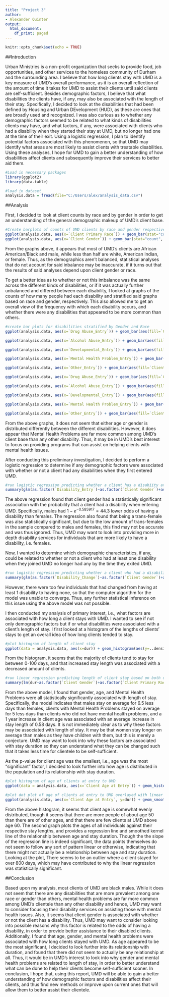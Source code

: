 ```yaml
---
title: "Project 3"
author:
- Alexander Quinter
output:
  html_document:
    df_print: paged
---
```


```r
knitr::opts_chunk$set(echo = TRUE)
```

##Introduction

  Urban Ministries is a non-profit organization that seeks to provide food, job opportunities, and other services to the homeless community of Durham and the surrounding area. I believe that how long clients stay with UMD is a key measure of UMD's overall performance, as it is an overall reflection of the amount of time it takes for UMD to assist their clients until said clients are self-sufficient. Besides demographic factors, I believe that what disabilities the clients have, if any, may also be associated with the length of their stay. Specifically, I decided to look at the disabilities that had been defined by Housing and Urban DEvelopment (HUD), as these are ones that are broadly used and recognized. I was also curious as to whether any demographic factors seemed to be related to what kinds of disabilities clients may have, and what factors, if any, were associated with clients who had a disability when they started their stay at UMD, but no longer had one at the time of their exit. Using a logistic regression, I plan to identify potential factors associated with this phenomenon, so that UMD may identify what areas are most likely to assist clients with treatable disabilities. Using these analyses, I hope for UMD to gain a better understanding of how disabilities affect clients and subsequently improve their services to better aid them.


```r
#Load in necessary packages
library(ggplot2)
library(data.table)
```

```r
#load in dataset
analysis.data = fread(file="C:/Users/alex/analysis_data.csv")
```

##Analysis

First, I decided to look at client counts by race and by gender in order to get an understanding of the general demographic makeup of UMD's client base.

```r
#Create barplots of counts of UMD clients by race and gender respectively
ggplot(analysis.data, aes(x=`Client Primary Race`)) + geom_bar(stat="count", fill = "forestgreen") + theme_minimal() + labs(x = "Race", y = "Count") + ggtitle("Client Count by Race") + theme(axis.text.x =  element_text(angle = 90), plot.title = element_text(hjust=0.5))
ggplot(analysis.data, aes(x=`Client Gender`)) + geom_bar(stat="count", fill = "yellow3") + theme_minimal() + labs(x = "Gender", y = "Count") + ggtitle("Client Count by Gender") + theme(axis.text.x =  element_text(angle = 90), plot.title = element_text(hjust=0.5))
```

From the graphs above, it appears that most of UMD's clients are African American/Black and male, while less than half are white, American Indian, or female. Thus, as the demographics aren't balanced, statistical analyses that do not account for said inbalance may be inaccurate, if it turns out that the results of said analyses depend upon client gender or race.

To get a better idea as to whether or not this imbalance was the same across the different kinds of disabilities, or if it was actually further unbalanced and differed between each disability, I looked at graphs of the counts of how many people had each disability and stratified said graphs based on race and gender, respectively. This also allowed me to get an overall view of the frequency with which each disability occurs, and whether there were any disabilities that appeared to be more common than others.

```r
#create bar plots for disabilities stratified by Gender and Race
ggplot(analysis.data, aes(x=`Drug Abuse_Entry`)) + geom_bar(aes(fill=`Client Primary Race`),stat = "count") + labs(x="Classification", y="Number of Clients", fill = "Race") + ggtitle("Disability at Entry: Drug Abuse") + theme_minimal()

ggplot(analysis.data, aes(x=`Alcohol Abuse_Entry`)) + geom_bar(aes(fill=`Client Primary Race`),stat = "count") + labs(x="Classification", y="Number of Clients", fill = "Race") + ggtitle("Disability at Entry: Alcohol Abuse") + theme_minimal()

ggplot(analysis.data, aes(x=`Developmental_Entry`)) + geom_bar(aes(fill=`Client Primary Race`),stat = "count") + labs(x="Classification", y="Number of Clients", fill = "Race") + ggtitle("Disability at Entry: Developmental") + theme_minimal()

ggplot(analysis.data, aes(x=`Mental Health Problem_Entry`)) + geom_bar(aes(fill=`Client Primary Race`),stat = "count") + labs(x="Classification", y="Number of Clients", fill = "Race") + ggtitle("Disability at Entry: Mental Health Problem") + theme_minimal()

ggplot(analysis.data, aes(x=`Other_Entry`)) + geom_bar(aes(fill=`Client Primary Race`),stat = "count") + labs(x="Classification", y="Number of Clients", fill = "Race") + ggtitle("Disability at Entry: Other") + theme_minimal()

ggplot(analysis.data, aes(x=`Drug Abuse_Entry`)) + geom_bar(aes(fill=`Client Gender`),stat = "count") + labs(x="Classification", y="Number of Clients", fill = "Gender") + ggtitle("Disability at Entry: Drug Abuse") + theme_minimal()

ggplot(analysis.data, aes(x=`Alcohol Abuse_Entry`)) + geom_bar(aes(fill=`Client Gender`),stat = "count") + labs(x="Classification", y="Number of Clients", fill="Gender") + ggtitle("Disability at Entry: Alcohol Abuse") + theme_minimal()

ggplot(analysis.data, aes(x=`Developmental_Entry`)) + geom_bar(aes(fill=`Client Gender`),stat = "count") + labs(x="Classification", y="Number of Clients", fill = "Gender") + ggtitle("Disability at Entry: Developmental") + theme_minimal()

ggplot(analysis.data, aes(x=`Mental Health Problem_Entry`)) + geom_bar(aes(fill=`Client Gender`),stat = "count") + labs(x="Classification", y="Number of Clients", fill = "Gender") + ggtitle("Disability at Entry: Mental Health Problem") + theme_minimal()

ggplot(analysis.data, aes(x=`Other_Entry`)) + geom_bar(aes(fill=`Client Gender`),stat = "count") + labs(x="Classification", y="Number of Clients", fill = "Gender") + ggtitle("Disability at Entry: Other") + theme_minimal()
```

From the above graphs, it does not seem that either age or gender is distributed differently between the different disabilities. However, it does appear that Mental Health Problems are far more common among UMD's client base than any other disability. Thus, it may be in UMD's best interest to focus on providing programs that can assist on helping clients with mental health issues.

After conducting this preliminary investigation, I decided to perform a logistic regression to determine if any demographic factors were associated with whether or not a client had any disabilities when they first entered UMD.

```r
#run logistic regression predicting whether a client has a disabiity at entry based on their demographic factors
summary(glm(as.factor(`Disability_Entry`)~as.factor(`Client Gender`)+as.factor(`Client Primary Race`)+`Client Age at Entry`+as.factor(`Client Ethnicity`)+as.factor(`Client Veteran Status`), data = analysis.data, family = "binomial"))
```

The above regression found that client gender had a statistically significant association with the probability that a client had a disability when entering UMD. Specifically, males had $1-e^{-0.585917} = 44.3%$ lower odds of having a disability than females. The regression also found that being a trans-female was also statistically significant, but due to the low amount of trans-females in the sample compared to males and females, this find may not be accurate and was thus ignored. Thus, UMD may want to look into providing more in depth disability services for individuals that are more likely to have a disability, i.e. females.

Now, I wanted to determine which demographic characteristics, if any, could be related to whether or not a client who had at least one disability when they joined UMD no longer had any by the time they exited UMD.

```r
#run logistic regression predicting whether a client who had a disability at entry no longer had any at the time of their exit based on their demographic factors
summary(glm(as.factor(`Disability_Change`)~as.factor(`Client Gender`)+as.factor(`Client Primary Race`)+`Client Age at Entry`+as.factor(`Client Ethnicity`)+as.factor(`Client Veteran Status`), data = analysis.data, family = "binomial"), control = list(maxit=50))
```

However, there were too few individuals that had changed from having at least 1 disability to having none, so that the computer algorithm for the model was unable to converge. Thus, any further statistical inference on this issue using the above model was not possible.

I then conducted my analysis of primary interest, i.e., what factors are associated with how long a client stays with UMD. I wanted to see if not only demographic factors but if or what disabilities were associated with a client's length of stay. I first looked at a histogram of the lengths of clients' stays to get an overall idea of how long clients tended to stay.

```r
#plot histogram of length of client stay
ggplot(data = analysis.data, aes(x=dur)) + geom_histogram(aes(y=..density..), fill="gold2") + geom_density(color="chartreuse4") + theme_minimal() + labs(x="Duration of Stay (Days)", y="Frequency") + ggtitle("Histogram of Length of Client Stay") + theme(plot.title = element_text(hjust=0.5))
```

From the histogram, it seems that the majority of clients tend to stay for between 0-100 days, and that increased stay length was associated with a decreased amount of clients.

```r
#run linear regression predicting length of client stay based on both demographic factors and disabilities at entry
summary(lm(dur~as.factor(`Client Gender`)+as.factor(`Client Primary Race`)+`Client Age at Entry`+as.factor(`Client Ethnicity`)+as.factor(`Client Veteran Status`) +as.factor(`Alcohol Abuse_Entry`)+as.factor(`Drug Abuse_Entry`)+as.factor(`Developmental_Entry`)+as.factor(`Mental Health Problem_Entry`)+as.factor(`Other_Entry`), data = analysis.data))
```

From the above model, I found that gender, age, and Mental Health Problems were all statistically significantly associated with length of stay. Specifically, the model indicates that males stay on average for 6.5 less days than females, clients with Mental Health Problems stayed on average for 5 less days than clients who did not have mental health problems, and a 1 year increase in client age was associated with an average increase in stay length of 0.58 days. It is not immediately clear as to why these factors may be associated with length of stay. It may be that women stay longer on average than males as they have children with them, but this is merely a conjecture. UMD may want to look into why these factors are associated with stay duration so they can understand what they can be changed such that it takes less time for clientele to be self-sufficient.

As the p-value for client age was the smallest, i.e., age was the most "significant" factor, I decided to look further into how age is distributed in the population and its relationship with stay duration.

```r
#plot histogram of age of clients at entry to UMD
ggplot(data = analysis.data, aes(x=`Client Age at Entry`)) + geom_histogram(aes(y=..density..), fill="darkcyan") + geom_density(color="orangered4") + theme_minimal() + labs(x="Age", y="Frequency") + ggtitle("Histogram of Age of Client at Entry") + theme(plot.title = element_text(hjust=0.5))

#plot dot plot of age of clients at entry to UMD overlayed with linear regression line and smoothed kernel line
ggplot(analysis.data, aes(x=`Client Age at Entry`, y=dur)) + geom_smooth(se=FALSE, color = "steelblue4") + geom_smooth(method = "lm", se=FALSE, color='darkred') + geom_point(shape = 1) + theme_minimal() + labs(x="Age", y="Duration of Client Stay (Days)") + ggtitle("Plot of Length of Client Stay Against Client Age") + theme(plot.title = element_text(hjust=0.5))
```

From the above histogram, it seems that client age is somewhat evenly distributed, though it seems that there are more people of about age 50 than there are of other ages, and that there are few clients at UMD above age 60. The second graph plots the ages of all individuals against their respective stay lengths, and provides a regression line and smoothed kernel line of the relationship between age and stay duration. Though the the slope of the regression line is indeed significant, the data points themselves do not seem to follow any sort of pattern linear or otherwise, indicating that there might not actually be a relationship between age and stay duration. Looking at the plot, There seems to be an outlier where a client stayed for over 800 days, which may have contributed to why the linear regression was statistically significant.

##Conclusion

Based upon my analysis, most clients of UMD are black males. While it does not seem that there are any disabilities that are more prevalent among one race or gender than others, mental health problems are far more common among UMD's clientele than any other disability and hence, UMD may want to consider focusing their disability services on assisting those with mental health issues. Also, it seems that client gender is associated with whether or not the client has a disability. Thus, UMD may want to consider looking into possible reasons why this factor is related to the odds of having a disability, in order to provide better assistance to their disabled clients. Additionally, I found that age, gender, and mental health problems were associated with how long clients stayed with UMD. As age appeared to be the most significant, I decided to look further into its relationship with duration, and found that there did not seem to actually be any relationship at all. Thus, it would be in UMD's interest to look into why gender and mental health problems are related to length of stay, in order to better understand what can be done to help their clients become self-sufficient sooner. In conclusion, I hope that, using this report, UMD will be able to gain a better understanding of how demographic factors and disabilities affect their clients, and thus find new methods or improve upon current ones that will allow them to better assist their clientele.


